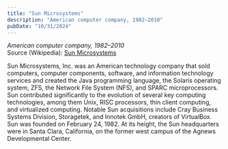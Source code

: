 ```yaml
---
title: "Sun Microsystems"
description: "American computer company, 1982–2010"
pubDate: "10/31/2024"
---
```


*American computer company, 1982–2010*  
Source (Wikipedia): [Sun Microsystems][1]

Sun Microsystems, Inc. was an American technology company that sold computers, computer components, software, and information technology services and created the Java programming language, the Solaris operating system, ZFS, the Network File System (NFS), and SPARC microprocessors. Sun contributed significantly to the evolution of several key computing technologies, among them Unix, RISC processors, thin client computing, and virtualized computing. Notable Sun acquisitions include Cray Business Systems Division, Storagetek, and Innotek GmbH, creators of VirtualBox. Sun was founded on February 24, 1982. At its height, the Sun headquarters were in Santa Clara, California, on the former west campus of the Agnews Developmental Center.

[1]: https://en.wikipedia.org/wiki/Sun_Microsystems
